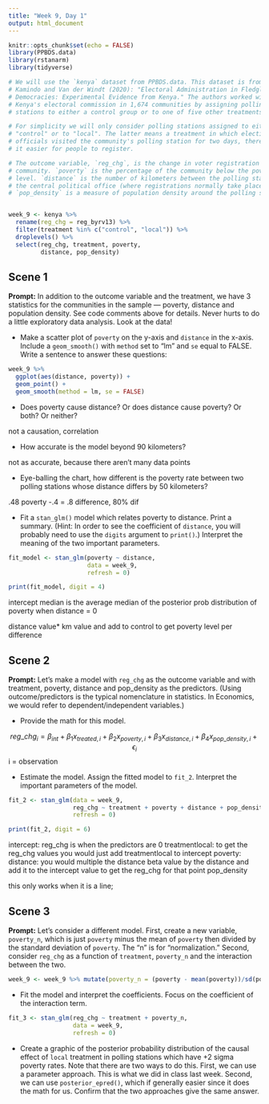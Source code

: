 ```yaml
---
title: "Week 9, Day 1"
output: html_document
---
```


```r
knitr::opts_chunk$set(echo = FALSE)
library(PPBDS.data)
library(rstanarm)
library(tidyverse)

# We will use the `kenya` dataset from PPBDS.data. This dataset is from Harris,
# Kamindo and Van der Windt (2020): "Electoral Administration in Fledgling
# Democracies: Experimental Evidence from Kenya." The authors worked with
# Kenya's electoral commission in 1,674 communities by assigning polling
# stations to either a control group or to one of five other treatments.

# For simplicity we will only consider polling stations assigned to either
# "control" or to "local". The latter means a treatment in which election
# officials visited the community's polling station for two days, thereby making
# it easier for people to register.

# The outcome variable, `reg_chg`, is the change in voter registration in each
# community. `poverty` is the percentage of the community below the poverty
# level. `distance` is the number of kilometers between the polling station and
# the central political office (where registrations normally take place).
# `pop_density` is a measure of population density around the polling station.


week_9 <- kenya %>% 
  rename(reg_chg = reg_byrv13) %>% 
  filter(treatment %in% c("control", "local")) %>% 
  droplevels() %>% 
  select(reg_chg, treatment, poverty, 
         distance, pop_density)
```


## Scene 1

**Prompt:** In addition to the outcome variable and the treatment, we have 3 statistics for the communities in the sample --- poverty, distance and population density. See code comments above for details. Never hurts to do a little exploratory data analysis. Look at the data!

* Make a scatter plot of `poverty` on the y-axis and `distance` in the x-axis. Include a `geom_smooth()` with `method` set to "lm" and `se` equal to FALSE. Write a sentence to answer these questions:

```r
week_9 %>%
  ggplot(aes(distance, poverty)) +
  geom_point() +
  geom_smooth(method = lm, se = FALSE)
```


  + Does poverty cause distance? Or does distance cause poverty? Or both? Or neither?
  
not a causation, correlation

  + How accurate is the model beyond 90 kilometers?  
  
not as accurate, because there aren't many data points
  
  + Eye-balling the chart, how different is the poverty rate between two polling stations whose distance differs by 50 kilometers?
  
.48 poverty -.4 = .8 difference, 80% dif
  
  
* Fit a `stan_glm()` model which relates poverty to distance. Print a summary. (Hint: In order to see the coefficient of `distance`, you will probably need to use the `digits` argument to `print()`.) Interpret the meaning of the two important parameters.  

```r
fit_model <- stan_glm(poverty ~ distance,
                      data = week_9,
                      refresh = 0)

print(fit_model, digit = 4)
```
intercept median is the average median of the posterior prob distribution of poverty when distance = 0


distance value* km value and add to control to get poverty level per difference



## Scene 2

**Prompt:** Let's make a model with `reg_chg` as the outcome variable and with treatment, poverty, distance and pop_density as the predictors. (Using outcome/predictors is the typical nomenclature in statistics. In Economics, we would refer to dependent/independent variables.)

* Provide the math for this model.

$$ reg\_chg_i = \beta_{int} + \beta_1 x_{treated,i} + \beta_2 x_{poverty,i} + \beta_3 x_{distance,i} + \beta_4 x_{pop\_density,i} + \epsilon_i$$
i = observation

* Estimate the model. Assign the fitted model to `fit_2`. Interpret the important parameters of the model.

```r
fit_2 <- stan_glm(data = week_9,
                  reg_chg ~ treatment + poverty + distance + pop_density,
                  refresh = 0)

print(fit_2, digit = 6)

```
intercept: reg_chg is when the predictors are 0
treatmentlocal: to get the reg_chg values you would just add treatmentlocal to intercept
poverty: 
distance: you would multiple the distance beta value by the distance and add it to the intercept value to get the reg_chg for that point
pop_density

this only works when it is a line; 



## Scene 3

**Prompt:** Let's consider a different model. First, create a new variable, `poverty_n`, which is just `poverty` minus the mean of `poverty` then divided by the standard deviation of `poverty`. The "n" is for "normalization."  Second, consider `reg_chg` as a function of `treatment`, `poverty_n` and the interaction between the two.

```r
week_9 <- week_9 %>% mutate(poverty_n = (poverty - mean(poverty))/sd(poverty))
```


* Fit the  model and interpret the coefficients. Focus on the coefficient of the interaction term.

```r
fit_3 <- stan_glm(reg_chg ~ treatment + poverty_n,
                  data = week_9,
                  refresh = 0)
```


* Create a graphic of the posterior probability distribution of the causal effect of `local` treatment in polling stations which have +2 sigma poverty rates. Note that there are two ways to do this. First, we can use a parameter approach. This is what we did in class last week. Second, we can use `posterior_epred()`, which if generally easier since it does the math for us. Confirm that the two approaches give the same answer.






